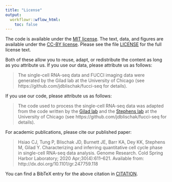 ```yaml
---
title: "License"
output:
  workflowr::wflow_html:
    toc: false
---
```


The code is available under the [MIT license][mit]. The text, data, and figures
are available under the [CC-BY license][cc-by]. Please see the file
[LICENSE][license] for the full license text.

Both of these allow you to reuse, adapt, or redistribute the content as long as
you attribute us. If you use our data, please attribute us as follows:

> The single-cell RNA-seq data and FUCCI imaging data were generated by the
> Gilad lab at the University of Chicago (see
> https://github.com/jdblischak/fucci-seq for details).

If you use our code, please attribute us as follows:

> The code used to process the single-cell RNA-seq data was adapted from the
> code written by the [Gilad lab](gilad-lab) and the [Stephens
> lab](stephens-lab) at the University of Chicago (see
> https://github.com/jdblischak/fucci-seq for details).

For academic publications, please cite our published paper:

> Hsiao CJ, Tung P, Blischak JD, Burnett JE, Barr KA, Dey KK, Stephens M, Gilad
> Y. Characterizing and inferring quantitative cell cycle phase in single-cell
> RNA-seq data analysis. Genome Research. Cold Spring Harbor Laboratory; 2020
> Apr;30(4):611–621. Available from: http://dx.doi.org/10.1101/gr.247759.118

You can find a BibTeX entry for the above citation in [CITATION][citation].

[cc-by]: https://creativecommons.org/licenses/by/4.0/
[citation]: https://github.com/jdblischak/fucci-seq/blob/master/CITATION
[license]: https://github.com/jdblischak/fucci-seq/blob/master/LICENSE
[mit]: https://choosealicense.com/licenses/mit/
[gilad-lab]: http://giladlab.uchicago.edu/
[stephens-lab]: http://stephenslab.uchicago.edu/
